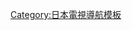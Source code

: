 {{NavboxV2
|name = Tv-tohoku
|title = [[東北地方]]的[[電視台]]
|state = 
|bodystyle = text-align:left
|bodyclass = hlist
|above  = 按遙控器號碼排序（NHK以[[NHK綜合頻道|綜合頻道]]號碼為準）
|group1style =
|group1 = [[公共廣播]]<br />([[日本放送協會|NHK]])
|list1  = 
*[[NHK青森放送局|青森]] '''3'''
*[[NHK盛岡放送局|盛岡]] '''1'''
*[[NHK仙台放送局|仙台]] '''3'''
*[[NHK秋田放送局|秋田]] '''1'''
*[[NHK山形放送局|山形]] '''1'''
*[[NHK福島放送局|福島]] '''1''' 
|group2 = [[商業廣播]]
|list2  = 
 |list2-type = vertical
 |list2-border = child
 |list2-group1 = [[青森縣]]
 |list2-list1 = 
*{{Color|#FF0000|■}} [[青森放送|RAB 青森放送]] '''1'''※
*{{Color|#AFEEEE|■}} [[青森朝日放送|ABA 青森朝日放送]] '''5'''
*{{Color|#00FF00|■}} [[青森電視台|ATV 青森電視台]] '''6'''
 |list2-group2 = [[岩手縣]]
 |list2-list2 = 
*{{Color|#FF0000|■}} [[岩手電視台|TVI 岩手電視台]] '''4'''
*{{Color|#AFEEEE|■}} [[岩手朝日電視台|IAT 岩手朝日電視台]] '''5'''
*{{Color|#00FF00|■}} [[IBC岩手放送|IBC 岩手放送]] '''6'''※
*{{Color|#7AC7EB|■}} [[岩手可愛電視台|mit 岩手可愛電視台]] '''8'''
 |list2-group3 = [[宮城縣]]
 |list2-list3 = 
*{{Color|#00FF00|■}} [[東北放送|TBC 東北放送]] '''1'''※
*{{Color|#FF0000|■}} [[宮城電視台|MMT 宮城電視台]] '''4'''
*{{Color|#AFEEEE|■}} [[東日本放送|KHB 東日本放送]] '''5'''
*{{Color|#7AC7EB|■}} [[仙台放送|OX 仙台放送]] '''8'''（[[富士媒體控股]]旗下）
 |list2-group4 = [[秋田縣]]
 |list2-list4 = 
*{{Color|#FF0000|■}} [[秋田放送|ABS 秋田放送]] '''4'''※
*{{Color|#AFEEEE|■}} [[秋田朝日放送|AAB 秋田朝日放送]] '''5'''
*{{Color|#7AC7EB|■}} [[秋田電視台|AKT 秋田電視台]] '''8'''
 |list2-group5 = [[山形縣]]
 |list2-list5 = 
*{{Color|#FF0000|■}} [[山形放送|YBC 山形放送]] '''4'''※
*{{Color|#AFEEEE|■}} [[山形電視台|YTS 山形電視台]] '''5'''
*{{Color|#00FF00|■}} [[TVU山形|TUY TVU山形]] '''6'''
*{{Color|#7AC7EB|■}} [[櫻桃電視台|SAY 櫻桃電視台]] '''8'''
 |list2-group6 = [[福島縣]]
 |list2-list6 = 
*{{Color|#FF0000|■}} [[福島中央電視台|FCT 福島中央電視台]] '''4'''
*{{Color|#AFEEEE|■}} [[福島放送|KFB 福島放送]] '''5'''
*{{Color|#00FF00|■}} [[TVU福島|TUF TVU福島]] '''6'''
*{{Color|#7AC7EB|■}} [[福島電視台|FTV 福島電視台]] '''8'''※
|group3 = 相關組織
|list3  = 
*{{link-ja|東北民營電視六台會|東北民放テレビ六社会}}（帶※號的電視台）
|belowstyle=
|below=
*{{Color|#FF0000|■}} [[日本新聞網 (日本電視台)|NNN]]/[[日本電視網協議會|NNS]]加盟台
*{{Color|#AFEEEE|■}} [[全日本新聞網|ANN]]加盟台
*{{Color|#00FF00|■}} [[日本新聞網 (TBS)|JNN]]加盟台<!--
*{{Color|#83A7E2|■}} [[東京電視網|TXN]]加盟台-->
*{{Color|#7AC7EB|■}} [[富士新聞網|FNN]]/[[富士電視網|FNS]]加盟台<!--
*{{Color|#C9A0DC|■}} [[全國獨立放送協議會|獨立台]]-->

*[[Template:Tv-hokkaido|北海道]]
*[[Template:Tv-tohoku|東北]]
*[[Template:Tv-kanto|關東]]
*[[Template:Tv-chubu|甲信越・靜岡]]
*[[Template:Tv-hokuriku|北陸]]
*[[Template:Tv-tokai|東海]]
*[[Template:Tv-kansai|近畿]]
*[[Template:Tv-chushikoku|中國・四國]]
*[[Template:Tv-kyushuoki|九州・沖繩]]
}}<noinclude>
[[Category:日本電視導航模板]]
</noinclude>